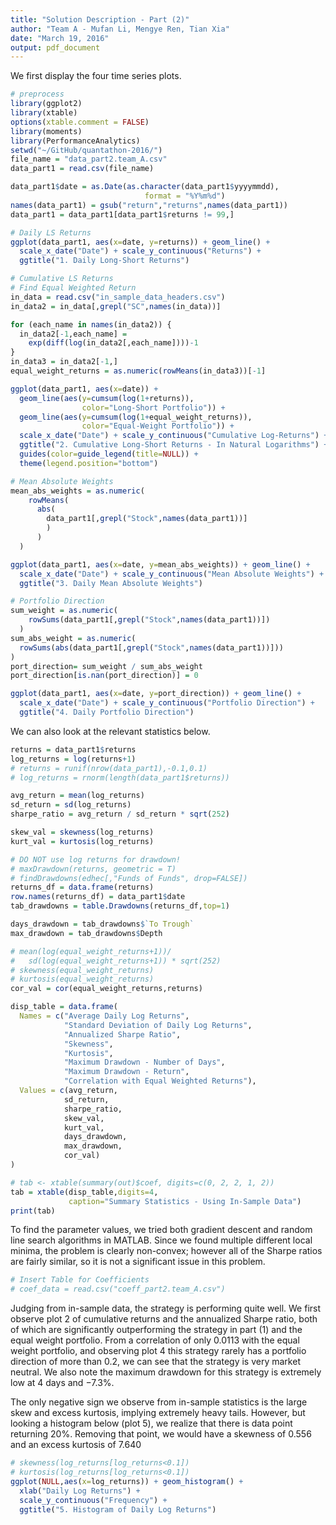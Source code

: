 ```yaml
---
title: "Solution Description - Part (2)"
author: "Team A - Mufan Li, Mengye Ren, Tian Xia"
date: "March 19, 2016"
output: pdf_document
---
```


We first display the four time series plots.

```r
# preprocess
library(ggplot2)
library(xtable)
options(xtable.comment = FALSE)
library(moments)
library(PerformanceAnalytics)
setwd("~/GitHub/quantathon-2016/")
file_name = "data_part2.team_A.csv"
data_part1 = read.csv(file_name)

data_part1$date = as.Date(as.character(data_part1$yyyymmdd),
                              format = "%Y%m%d")
names(data_part1) = gsub("return","returns",names(data_part1))
data_part1 = data_part1[data_part1$returns != 99,]

```

```r
# Daily LS Returns
ggplot(data_part1, aes(x=date, y=returns)) + geom_line() +
  scale_x_date("Date") + scale_y_continuous("Returns") +
  ggtitle("1. Daily Long-Short Returns")
```

```r
# Cumulative LS Returns
# Find Equal Weighted Return
in_data = read.csv("in_sample_data_headers.csv")
in_data2 = in_data[,grepl("SC",names(in_data))]

for (each_name in names(in_data2)) {
  in_data2[-1,each_name] =
    exp(diff(log(in_data2[,each_name])))-1
}
in_data3 = in_data2[-1,]
equal_weight_returns = as.numeric(rowMeans(in_data3))[-1]

ggplot(data_part1, aes(x=date)) + 
  geom_line(aes(y=cumsum(log(1+returns)),
                color="Long-Short Portfolio")) +
  geom_line(aes(y=cumsum(log(1+equal_weight_returns)),
                color="Equal-Weight Portfolio")) +
  scale_x_date("Date") + scale_y_continuous("Cumulative Log-Returns") +
  ggtitle("2. Cumulative Long-Short Returns - In Natural Logarithms") +
  guides(color=guide_legend(title=NULL)) + 
  theme(legend.position="bottom")
```

```r
# Mean Absolute Weights
mean_abs_weights = as.numeric(
    rowMeans(
      abs(
        data_part1[,grepl("Stock",names(data_part1))]
        )
      )
  )

ggplot(data_part1, aes(x=date, y=mean_abs_weights)) + geom_line() +
  scale_x_date("Date") + scale_y_continuous("Mean Absolute Weights") +
  ggtitle("3. Daily Mean Absolute Weights")
```

```r
# Portfolio Direction
sum_weight = as.numeric(
    rowSums(data_part1[,grepl("Stock",names(data_part1))])
  )
sum_abs_weight = as.numeric(
  rowSums(abs(data_part1[,grepl("Stock",names(data_part1))]))
)
port_direction= sum_weight / sum_abs_weight
port_direction[is.nan(port_direction)] = 0

ggplot(data_part1, aes(x=date, y=port_direction)) + geom_line() +
  scale_x_date("Date") + scale_y_continuous("Portfolio Direction") +
  ggtitle("4. Daily Portfolio Direction")
```

We can also look at the relevant statistics below.

```r
returns = data_part1$returns
log_returns = log(returns+1)
# returns = runif(nrow(data_part1),-0.1,0.1)
# log_returns = rnorm(length(data_part1$returns))

avg_return = mean(log_returns)
sd_return = sd(log_returns)
sharpe_ratio = avg_return / sd_return * sqrt(252)

skew_val = skewness(log_returns)
kurt_val = kurtosis(log_returns)

# DO NOT use log returns for drawdown!
# maxDrawdown(returns, geometric = T)
# findDrawdowns(edhec[,"Funds of Funds", drop=FALSE])
returns_df = data.frame(returns)
row.names(returns_df) = data_part1$date
tab_drawdowns = table.Drawdowns(returns_df,top=1)

days_drawdown = tab_drawdowns$`To Trough`
max_drawdown = tab_drawdowns$Depth

# mean(log(equal_weight_returns+1))/
#   sd(log(equal_weight_returns+1)) * sqrt(252)
# skewness(equal_weight_returns)
# kurtosis(equal_weight_returns)
cor_val = cor(equal_weight_returns,returns)

disp_table = data.frame(
  Names = c("Average Daily Log Returns",
            "Standard Deviation of Daily Log Returns",
            "Annualized Sharpe Ratio",
            "Skewness",
            "Kurtosis",
            "Maximum Drawdown - Number of Days",
            "Maximum Drawdown - Return",
            "Correlation with Equal Weighted Returns"),
  Values = c(avg_return,
            sd_return,
            sharpe_ratio,
            skew_val,
            kurt_val,
            days_drawdown,
            max_drawdown,
            cor_val)
)

# tab <- xtable(summary(out)$coef, digits=c(0, 2, 2, 1, 2))
tab = xtable(disp_table,digits=4,
             caption="Summary Statistics - Using In-Sample Data")
print(tab)
```

To find the parameter values,
we tried both gradient descent and 
random line search algorithms in MATLAB.
Since we found multiple different local minima,
the problem is clearly non-convex;
however all of the Sharpe ratios are fairly similar,
so it is not a significant issue in this problem.

```r
# Insert Table for Coefficients
# coef_data = read.csv("coeff_part2.team_A.csv")
```

Judging from in-sample data, 
the strategy is performing quite well.
We first observe plot 2 of cumulative returns 
and the annualized Sharpe ratio, 
both of which are significantly outperforming 
the strategy in part (1) and the equal weight portfolio.
From a correlation of only $0.0113$
with the equal weight portfolio,
and observing plot 4
this strategy rarely has a portfolio direction of 
more than $0.2$,
we can see that the strategy is very market neutral.
We also note the maximum drawdown for this strategy is 
extremely low at $4$ days and $-7.3\%$.

The only negative sign we observe from in-sample statistics 
is the large skew and excess kurtosis,
implying extremely heavy tails.
However, but looking a histogram below (plot 5), 
we realize that there is data point returning $20\%$.
Removing that point, we would have a skewness of $0.556$
and an excess kurtosis of $7.640$

```r
# skewness(log_returns[log_returns<0.1])
# kurtosis(log_returns[log_returns<0.1])
ggplot(NULL,aes(x=log_returns)) + geom_histogram() +
  xlab("Daily Log Returns") + 
  scale_y_continuous("Frequency") +
  ggtitle("5. Histogram of Daily Log Returns")
```




















